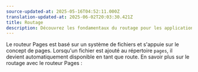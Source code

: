```yaml
---
source-updated-at: 2025-05-16T04:52:11.000Z
translation-updated-at: 2025-06-02T20:03:30.421Z
title: Routage
description: Découvrez les fondamentaux du routage pour les applications front-end avec le routeur Pages.
---
```


Le routeur Pages est basé sur un système de fichiers et s'appuie sur le concept de pages. Lorsqu'un fichier est ajouté au répertoire `pages`, il devient automatiquement disponible en tant que route. En savoir plus sur le routage avec le routeur Pages :